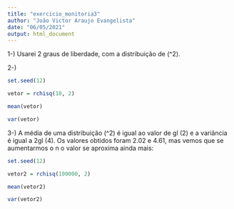 ```yaml
---
title: "exercicio_monitoria3"
author: "João Victor Araujo Evangelista"
date: "06/05/2021"
output: html_document
---
```


1-) Usarei 2 graus de liberdade, com a distribuição de \(\chi^2\).

2-) 
```r
set.seed(12)

vetor = rchisq(10, 2)

mean(vetor)

var(vetor)

```


3-) A média de uma distribuição \(\chi^2\) é igual ao valor de gl (2) e a variância é igual a 2gl (4).
Os valores obtidos foram 2.02 e 4.61, mas vemos que se aumentarmos o n o valor se aproxima ainda mais:

```r
set.seed(12)

vetor2 = rchisq(100000, 2)

mean(vetor2)

var(vetor2)
```
